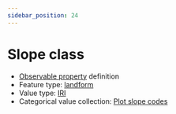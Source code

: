 ```yaml
---
sidebar_position: 24
---
```



# Slope class

- [Observable property](/viewers/dawe-vocabs?uri=https://linked.data.gov.au/def/nrm/132a1452-4fd7-473c-956b-3183dd315b67) definition
- Feature type: [landform](http://linked.data.gov.au/def/tern-cv/2cf3ed29-440e-4a50-9bbc-5aab30df9fcd)
- Value type: [IRI](https://w3id.org/tern/ontologies/tern/IRI)
- Categorical value collection: [Plot slope codes](/viewers/dawe-vocabs?uri=https://linked.data.gov.au/def/nrm/d893e669-c530-4bc3-a057-a5799ffcb5db)

<Example
  protocolModule="plot-soil-description"
  observableProperty="https://linked.data.gov.au/def/nrm/132a1452-4fd7-473c-956b-3183dd315b67"
/>

